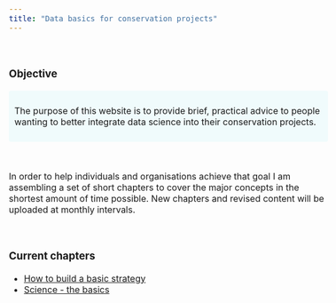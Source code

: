 ```yaml
---
title: "Data basics for conservation projects"
---
```



<style type="text/css">

body{ /* Normal  */
      font-size: 16px;
  }
td {  /* Table  */
  font-size: 8px;
}
h1.title {
  font-size: 48px;
  font-weight: bold;
  color:#1f618d;
  font-family: Tahoma, sans-serif
}

h2 {
  font-size: 30px;
  font-weight: bold;
  color:#1f618d;
  font-family: Tahoma, sans-serif
}


div.blue { background-color:#f0fbfc ; border-radius: 4px; padding: 10px;}

</style>

<br>

### Objective
<div class = "blue">
The purpose of this website is to provide brief, practical advice to people wanting to better integrate data science into their conservation projects. 
</div>

<br>

In order to help individuals and organisations achieve that goal I am assembling a set of short chapters to cover the major concepts in the shortest amount of time possible. New chapters and revised content will be uploaded at monthly intervals.

<br>

### Current chapters
* [How to build a basic strategy](data.html)
* [Science - the basics](science.html)
